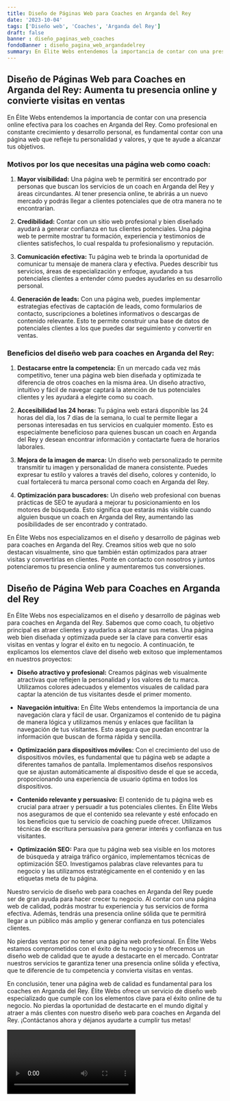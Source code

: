 ```yaml
---
title: Diseño de Páginas Web para Coaches en Arganda del Rey
date: '2023-10-04'
tags: ['Diseño web', 'Coaches', 'Arganda del Rey']
draft: false
banner : diseño_paginas_web_coaches
fondoBanner : diseño_pagina_web_argandadelrey
summary: En Élite Webs entendemos la importancia de contar con una presencia online efectiva para los coaches en Arganda del Rey. Como profesional en constante crecimiento y desarrollo personal, es fundamental contar con una página web que refleje tu personalidad y valores, y que te ayude a alcanzar tus objetivos.
---
```


## Diseño de Páginas Web para Coaches en Arganda del Rey: Aumenta tu presencia online y convierte visitas en ventas

En Élite Webs entendemos la importancia de contar con una presencia online efectiva para los coaches en Arganda del Rey. Como profesional en constante crecimiento y desarrollo personal, es fundamental contar con una página web que refleje tu personalidad y valores, y que te ayude a alcanzar tus objetivos.

### Motivos por los que necesitas una página web como coach:

1. **Mayor visibilidad:** Una página web te permitirá ser encontrado por personas que buscan los servicios de un coach en Arganda del Rey y áreas circundantes. Al tener presencia online, te abrirás a un nuevo mercado y podrás llegar a clientes potenciales que de otra manera no te encontrarían.

2. **Credibilidad:** Contar con un sitio web profesional y bien diseñado ayudará a generar confianza en tus clientes potenciales. Una página web te permite mostrar tu formación, experiencia y testimonios de clientes satisfechos, lo cual respalda tu profesionalismo y reputación.

3. **Comunicación efectiva:** Tu página web te brinda la oportunidad de comunicar tu mensaje de manera clara y efectiva. Puedes describir tus servicios, áreas de especialización y enfoque, ayudando a tus potenciales clientes a entender cómo puedes ayudarles en su desarrollo personal.

4. **Generación de leads:** Con una página web, puedes implementar estrategias efectivas de captación de leads, como formularios de contacto, suscripciones a boletines informativos o descargas de contenido relevante. Esto te permite construir una base de datos de potenciales clientes a los que puedes dar seguimiento y convertir en ventas.

### Beneficios del diseño web para coaches en Arganda del Rey:

1. **Destacarse entre la competencia:** En un mercado cada vez más competitivo, tener una página web bien diseñada y optimizada te diferencia de otros coaches en la misma área. Un diseño atractivo, intuitivo y fácil de navegar captará la atención de tus potenciales clientes y les ayudará a elegirte como su coach.

2. **Accesibilidad las 24 horas:** Tu página web estará disponible las 24 horas del día, los 7 días de la semana, lo cual te permite llegar a personas interesadas en tus servicios en cualquier momento. Esto es especialmente beneficioso para quienes buscan un coach en Arganda del Rey y desean encontrar información y contactarte fuera de horarios laborales.

3. **Mejora de la imagen de marca:** Un diseño web personalizado te permite transmitir tu imagen y personalidad de manera consistente. Puedes expresar tu estilo y valores a través del diseño, colores y contenido, lo cual fortalecerá tu marca personal como coach en Arganda del Rey.

4. **Optimización para buscadores:** Un diseño web profesional con buenas prácticas de SEO te ayudará a mejorar tu posicionamiento en los motores de búsqueda. Esto significa que estarás más visible cuando alguien busque un coach en Arganda del Rey, aumentando las posibilidades de ser encontrado y contratado.

En Élite Webs nos especializamos en el diseño y desarrollo de páginas web para coaches en Arganda del Rey. Creamos sitios web que no solo destacan visualmente, sino que también están optimizados para atraer visitas y convertirlas en clientes. Ponte en contacto con nosotros y juntos potenciaremos tu presencia online y aumentaremos tus conversiones.

<GifSeo />

<Cta />

## Diseño de Página Web para Coaches en Arganda del Rey

En Élite Webs nos especializamos en el diseño y desarrollo de páginas web para coaches en Arganda del Rey. Sabemos que como coach, tu objetivo principal es atraer clientes y ayudarlos a alcanzar sus metas. Una página web bien diseñada y optimizada puede ser la clave para convertir esas visitas en ventas y lograr el éxito en tu negocio. A continuación, te explicamos los elementos clave del diseño web exitoso que implementamos en nuestros proyectos:

- **Diseño atractivo y profesional:** Creamos páginas web visualmente atractivas que reflejen la personalidad y los valores de tu marca. Utilizamos colores adecuados y elementos visuales de calidad para captar la atención de tus visitantes desde el primer momento.

- **Navegación intuitiva:** En Élite Webs entendemos la importancia de una navegación clara y fácil de usar. Organizamos el contenido de tu página de manera lógica y utilizamos menús y enlaces que facilitan la navegación de tus visitantes. Esto asegura que puedan encontrar la información que buscan de forma rápida y sencilla.

- **Optimización para dispositivos móviles:** Con el crecimiento del uso de dispositivos móviles, es fundamental que tu página web se adapte a diferentes tamaños de pantalla. Implementamos diseños responsivos que se ajustan automáticamente al dispositivo desde el que se acceda, proporcionando una experiencia de usuario óptima en todos los dispositivos.

- **Contenido relevante y persuasivo:** El contenido de tu página web es crucial para atraer y persuadir a tus potenciales clientes. En Élite Webs nos aseguramos de que el contenido sea relevante y esté enfocado en los beneficios que tu servicio de coaching puede ofrecer. Utilizamos técnicas de escritura persuasiva para generar interés y confianza en tus visitantes.

- **Optimización SEO:** Para que tu página web sea visible en los motores de búsqueda y atraiga tráfico orgánico, implementamos técnicas de optimización SEO. Investigamos palabras clave relevantes para tu negocio y las utilizamos estratégicamente en el contenido y en las etiquetas meta de tu página.

Nuestro servicio de diseño web para coaches en Arganda del Rey puede ser de gran ayuda para hacer crecer tu negocio. Al contar con una página web de calidad, podrás mostrar tu experiencia y tus servicios de forma efectiva. Además, tendrás una presencia online sólida que te permitirá llegar a un público más amplio y generar confianza en tus potenciales clientes.

No pierdas ventas por no tener una página web profesional. En Élite Webs estamos comprometidos con el éxito de tu negocio y te ofrecemos un diseño web de calidad que te ayude a destacarte en el mercado. Contratar nuestros servicios te garantiza tener una presencia online sólida y efectiva, que te diferencie de tu competencia y convierta visitas en ventas.

En conclusión, tener una página web de calidad es fundamental para los coaches en Arganda del Rey. Élite Webs ofrece un servicio de diseño web especializado que cumple con los elementos clave para el éxito online de tu negocio. No pierdas la oportunidad de destacarte en el mundo digital y atraer a más clientes con nuestro diseño web para coaches en Arganda del Rey. ¡Contáctanos ahora y déjanos ayudarte a cumplir tus metas!

<Video />

<CtaBot job='Coaches' city='Arganda del Rey'/>

<Gmaps query='Arganda del Rey+españa+maps' />